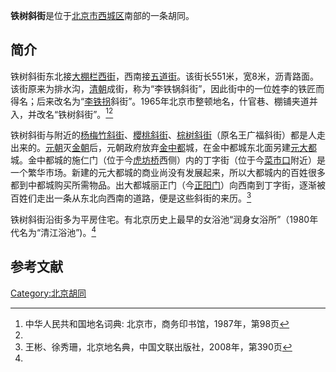 {{Coord|39.8931184|116.3884383|type:landmark_region:CN-11_source:GoogleMaps|display=title}}
'''铁树斜街'''是位于[[北京市|北京市]][[西城区|西城区]]南部的一条胡同。

==简介==
铁树斜街东北接[[大棚栏西街|大棚栏西街]]，西南接[[五道街_(北京)|五道街]]。该街长551米，宽8米，沥青路面。该街原来为排水沟，[[清朝|清朝]]成街，称为“李铁锅斜街”，因此街中的一位姓李的铁匠而得名；后来改名为“[[李铁拐|李铁拐]]斜街”。1965年北京市整顿地名，什官巷、棚铺夹道并入，并改名“铁树斜街”。<ref name=dmcd>中华人民共和国地名词典: 北京市，商务印书馆，1987年，第98页</ref><ref name=bjdmd/>

铁树斜街与附近的[[杨梅竹斜街|杨梅竹斜街]]、[[櫻桃斜街|櫻桃斜街]]、[[棕树斜街|棕树斜街]]（原名王广福斜街）都是人走出来的。[[元朝|元朝]]灭[[金朝|金朝]]后，元朝政府放弃[[金中都|金中都]]城，在金中都城东北面另建[[元大都|元大都]]城。金中都城的施仁门（位于今[[虎坊桥|虎坊桥]]西侧）内的丁字街（位于今[[菜市口|菜市口]]附近）是一个繁华市场。新建的元大都城的商业尚没有发展起来，所以大都城内的百姓很多都到中都城购买所需物品。出大都城丽正门（今[[正阳门|正阳门]]）向西南到丁字街，逐渐被百姓们走出一条从东北向西南的道路，便是这些斜街的来历。<ref name=bjdmd>王彬、徐秀珊，北京地名典，中国文联出版社，2008年，第390页</ref>

铁树斜街沿街多为平房住宅。有北京历史上最早的女浴池“润身女浴所”（1980年代名为“清江浴池”)。<ref name=dmcd/>

==参考文献==
{{reflist}}

[[Category:北京胡同|Category:北京胡同]]